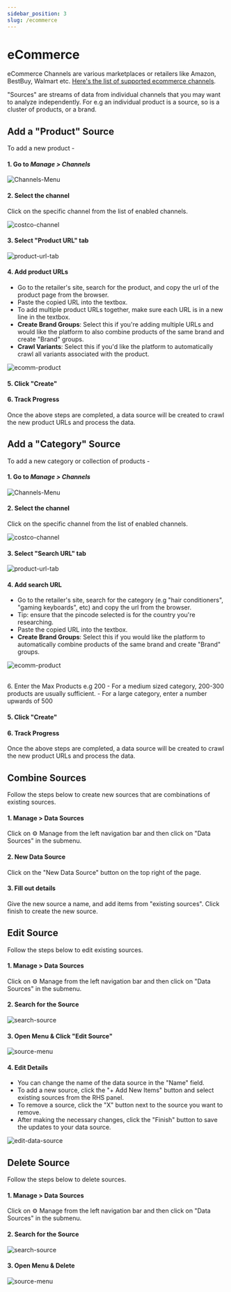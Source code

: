 ```yaml
---
sidebar_position: 3
slug: /ecommerce
---
```



# eCommerce

eCommerce Channels are various marketplaces or retailers like Amazon, BestBuy, Walmart etc. [Here's the list of supported ecommerce channels](/channels#ecommerce).

"Sources" are streams of data from individual channels that you may want to analyze independently. For e.g an individual product is a source, so is a cluster of products, or a brand.


## Add a "Product" Source

To add a new product -

#### 1. Go to **___Manage > Channels___** 

![Channels-Menu](/img/help/manage-channels-menu.png)

#### 2. Select the channel 

Click on the specific channel from the list of enabled channels.

![costco-channel](/img/help/costco.png)

#### 3. Select "Product URL" tab

![product-url-tab](/img/help/product-url.png)

#### 4. Add product URLs
   - Go to the retailer's site, search for the product, and copy the url of the product page from the browser.
   - Paste the copied URL into the textbox.
   - To add multiple product URLs together, make sure each URL is in a new line in the textbox.
   - **Create Brand Groups**: Select this if you're adding multiple URLs and would like the platform to also combine products of the same brand and create "Brand" groups.
   - **Crawl Variants**: Select this if you'd like the platform to automatically crawl all variants associated with the product.
   
![ecomm-product](/img/help/ecomm-product.png)

#### 5. Click "Create" 

#### 6. Track Progress

Once the above steps are completed, a data source will be created to crawl the new product URLs and process the data.

## Add a "Category" Source

To add a new category or collection of products -

#### 1. Go to **___Manage > Channels___** 

![Channels-Menu](/img/help/manage-channels-menu.png)

#### 2. Select the channel 

Click on the specific channel from the list of enabled channels.

![costco-channel](/img/help/costco.png)

#### 3. Select "Search URL" tab

![product-url-tab](/img/help/search-url.png)

#### 4. Add search URL
   - Go to the retailer's site, search for the category (e.g "hair conditioners", "gaming keyboards", etc) and copy the url from the browser.
   - Tip: ensure that the pincode selected is for the country you're researching.
   - Paste the copied URL into the textbox.
   - **Create Brand Groups**: Select this if you would like the platform to automatically combine products of the same brand and create "Brand" groups.
   
![ecomm-product](/img/help/ecomm-search.png)

<br/>
6. Enter the Max Products e.g 200
   - For a medium sized category, 200-300 products are usually sufficient.
   - For a large category, enter a number upwards of 500 

#### 5. Click "Create" 

#### 6. Track Progress

Once the above steps are completed, a data source will be created to crawl the new product URLs and process the data.

## Combine Sources

Follow the steps below to create new sources that are combinations of existing sources.

#### 1. Manage > Data Sources

Click on ⚙ Manage from the left navigation bar and then click on "Data Sources" in the submenu.

#### 2. New Data Source

Click on the "New Data Source" button on the top right of the page.

#### 3. Fill out details

Give the new source a name, and add items from "existing sources". Click finish to create the new source. 

## Edit Source

Follow the steps below to edit existing sources.

#### 1. Manage > Data Sources

Click on ⚙ Manage from the left navigation bar and then click on "Data Sources" in the submenu.

#### 2. Search for the Source

![search-source](/img/help/search-source.png)

#### 3. Open Menu & Click "Edit Source"

![source-menu](/img/help/source-menu.png)

#### 4. Edit Details

- You can change the name of the data source in the "Name" field.
- To add a new source, click the "+ Add New Items" button and select existing sources from the RHS panel.
- To remove a source, click the "X" button next to the source you want to remove.
- After making the necessary changes, click the "Finish" button to save the updates to your data source.

![edit-data-source](/img/help/edit-data-source.png)

## Delete Source

Follow the steps below to delete sources.

#### 1. Manage > Data Sources

Click on ⚙ Manage from the left navigation bar and then click on "Data Sources" in the submenu.

#### 2. Search for the Source

![search-source](/img/help/search-source.png)

#### 3. Open Menu & Delete

![source-menu](/img/help/source-menu.png)


